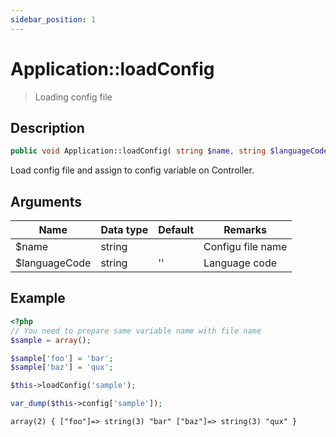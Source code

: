 ```yaml
---
sidebar_position: 1
---
```


# Application::loadConfig

> Loading config file

## Description

```php
public void Application::loadConfig( string $name, string $languageCode = '' )
```

Load config file and assign to config variable on Controller.


## Arguments

| Name          | Data type | Default | Remarks           |
| ------------- | --------- | ------- | ----------------- |
| $name         | string    |         | Configu file name |
| $languageCode | string    | ''      | Language code     |


## Example

```php title="code/config/sample.php"
<?php
// You need to prepare same variable name with file name
$sample = array();

$sample['foo'] = 'bar';
$sample['baz'] = 'qux';
```

```php title="Controller"
$this->loadConfig('sample');

var_dump($this->config['sample']);
```

```html title="Output"
array(2) { ["foo"]=> string(3) "bar" ["baz"]=> string(3) "qux" }
```
